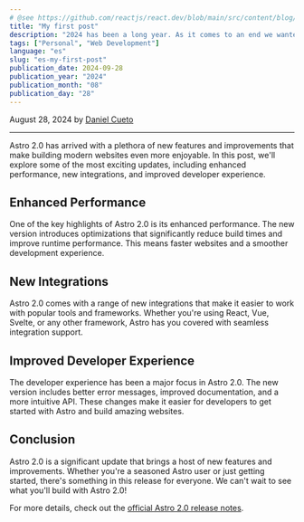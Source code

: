 ```yaml
---
# @see https://github.com/reactjs/react.dev/blob/main/src/content/blog/2020/12/21/data-fetching-with-react-server-components.md
title: "My first post"
description: "2024 has been a long year. As it comes to an end we wanted to share a special Holiday Update on our research into zero-bundle-size React Server Components."
tags: ["Personal", "Web Development"]
language: "es"
slug: "es-my-first-post"
publication_date: 2024-09-28
publication_year: "2024"
publication_month: "08"
publication_day: "28"
---
```


August 28, 2024 by [Daniel Cueto](https://x.com/DCuetoMe)

---

Astro 2.0 has arrived with a plethora of new features and improvements that make building modern websites even more enjoyable. In this post, we'll explore some of the most exciting updates, including enhanced performance, new integrations, and improved developer experience.

## Enhanced Performance

One of the key highlights of Astro 2.0 is its enhanced performance. The new version introduces optimizations that significantly reduce build times and improve runtime performance. This means faster websites and a smoother development experience.

## New Integrations

Astro 2.0 comes with a range of new integrations that make it easier to work with popular tools and frameworks. Whether you're using React, Vue, Svelte, or any other framework, Astro has you covered with seamless integration support.

## Improved Developer Experience

The developer experience has been a major focus in Astro 2.0. The new version includes better error messages, improved documentation, and a more intuitive API. These changes make it easier for developers to get started with Astro and build amazing websites.

## Conclusion

Astro 2.0 is a significant update that brings a host of new features and improvements. Whether you're a seasoned Astro user or just getting started, there's something in this release for everyone. We can't wait to see what you'll build with Astro 2.0!

For more details, check out the [official Astro 2.0 release notes](https://example.com/astro-2.0-release-notes).